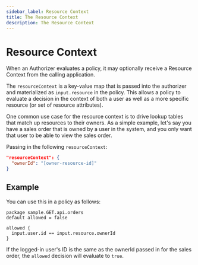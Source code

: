 ```yaml
---
sidebar_label: Resource Context
title: The Resource Context
description: The Resource Context
---
```


# Resource Context

When an Authorizer evaluates a policy, it may optionally receive a Resource Context from the calling application.

The `resourceContext` is a key-value map that is passed into the authorizer and materialized
as `input.resource` in the policy. This allows a policy to evaluate a decision in the context of both a user
as well as a more specific resource (or set of resource attributes).

One common use case for the resource context is to drive lookup tables that match up resources to their owners.
As a simple example, let's say you have a sales order that is owned by a user in the system, and you
only want that user to be able to view the sales order.

Passing in the following `resourceContext`:

```json
"resourceContext": {
  "ownerId": "[owner-resource-id]"
}
```

## Example

You can use this in a policy as follows:

```rego
package sample.GET.api.orders
default allowed = false

allowed {
  input.user.id == input.resource.ownerId
}
```

If the logged-in user's ID is the same as the ownerId passed in for the sales order, the `allowed`
decision will evaluate to `true`.
